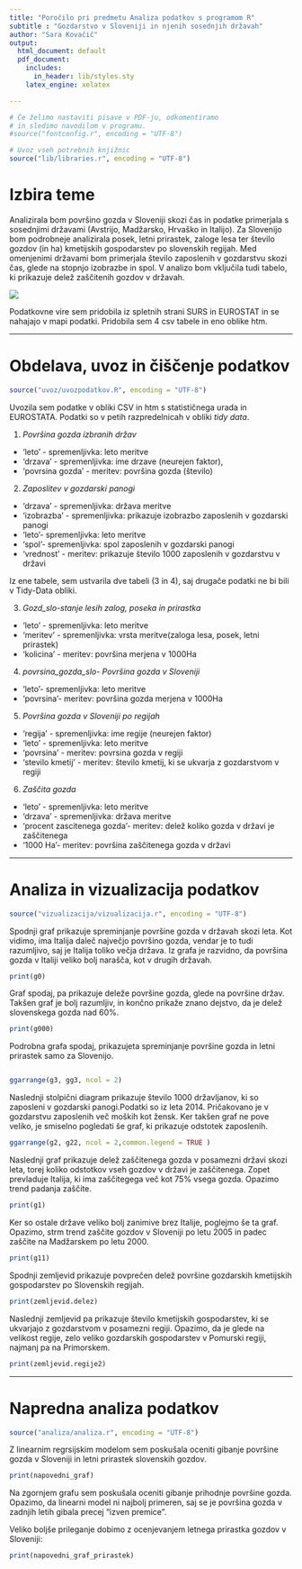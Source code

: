 ```yaml
---
title: "Poročilo pri predmetu Analiza podatkov s programom R"
subtitle : "Gozdarstvo v Sloveniji in njenih sosednjih državah"
author: "Sara Kovačič"
output:
  html_document: default
  pdf_document:
    includes:
      in_header: lib/styles.sty
    latex_engine: xelatex

---
```


```r
# Če želimo nastaviti pisave v PDF-ju, odkomentiramo
# in sledimo navodilom v programu.
#source("fontconfig.r", encoding = "UTF-8")

# Uvoz vseh potrebnih knjižnic
source("lib/libraries.r", encoding = "UTF-8")
```

# Izbira teme

Analizirala bom površino gozda v Sloveniji skozi čas in podatke primerjala s sosednjimi državami (Avstrijo, Madžarsko, Hrvaško in Italijo). Za Slovenijo bom podrobneje analizirala posek, letni prirastek, zaloge lesa ter število gozdov (in ha) kmetijskih gospodarstev po slovenskih regijah. Med omenjenimi državami bom primerjala število zaposlenih v gozdarstvu skozi čas, glede na stopnjo izobrazbe in spol. V analizo bom vključila tudi tabelo, ki prikazuje delež zaščitenih gozdov v državah. 

![](https://daily.jstor.org/wp-content/uploads/2016/10/Moving_Forest_1050_700.jpg)

Podatkovne vire sem pridobila iz spletnih strani SURS in EUROSTAT in se nahajajo v mapi podatki. Pridobila sem 4 csv tabele in eno oblike htm. 

***

# Obdelava, uvoz in čiščenje podatkov

```r
source("uvoz/uvozpodatkov.R", encoding = "UTF-8")
```

Uvozila sem podatke v obliki CSV in htm s statističnega urada in EUROSTATA. Podatki so v petih razpredelnicah v obliki *tidy data*.

1. *Površina gozda izbranih držav*
  - 'leto' - spremenljivka: leto meritve
  - 'drzava' - spremenljivka: ime drzave (neurejen faktor),
  - 'povrsina gozda' - meritev: površina gozda (število)
  
2. *Zaposlitev v gozdarski panogi*
  - 'drzava' - spremenljivka: država meritve
  - 'izobrazba' - spremenljivka: prikazuje izobrazbo zaposlenih v gozdarski panogi
  - 'leto'- spremenljivka: leto meritve
  - 'spol'- spremenljivka: spol zaposlenih v gozdarski panogi
  - 'vrednost' - meritev: prikazuje število 1000 zaposlenih v gozdarstvu v državi


  Iz ene tabele, sem ustvarila dve tabeli (3 in 4), saj drugače podatki ne bi bili v Tidy-Data obliki.
  
3. *Gozd_slo-stanje lesih zalog, poseka in prirastka*
  - 'leto' - spremenljivka: leto meritve
  - 'meritev' - spremenljivka: vrsta meritve(zaloga lesa, posek, letni prirastek) 
  - 'kolicina' - meritev: površina merjena v 1000Ha
      
4. *povrsina_gozda_slo- Površina gozda v Sloveniji*
  - 'leto'- spremenljivka: leto meritve
  - 'povrsina'- meritev: površina gozda merjena v 1000Ha

5. *Površina gozda v Sloveniji po regijah*
  - 'regija' - spremenljivka: ime regije (neurejen faktor)
  - 'leto' - spremenljivka: leto meritve
  - 'povrsina' - meritev: povrsina gozda v regiji
  - 'stevilo kmetij' - meritev: število kmetij, ki se ukvarja z gozdarstvom v regiji

6. *Zaščita gozda*
  - 'leto' - spremenljivka: leto meritve
  - 'drzava' - spremenljivka: država meritve
  - 'procent zascitenega gozda'- meritev: delež koliko gozda v državi je zaščitenega
  - '1000 Ha'- meritev: površina zaščitenega gozda v državi
  
***

# Analiza in vizualizacija podatkov

```r
source("vizualizacija/vizualizacija.r", encoding = "UTF-8")
```

Spodnji graf prikazuje spreminjanje površine gozda v državah skozi leta. Kot vidimo, ima Italija daleč največjo površino gozda, vendar je to tudi razumljivo, saj je Italija toliko večja država. Iz grafa je razvidno, da površina gozda v Italiji veliko bolj narašča, kot v drugih državah.

```r
print(g0)
```
Graf spodaj, pa prikazuje deleže površine gozda, glede na površine držav. Takšen graf je bolj razumljiv, in končno prikaže znano dejstvo, da je delež slovenskega gozda nad 60%. 

```r
print(g000)
```


Podrobna grafa spodaj, prikazujeta spreminjanje površine gozda in letni prirastek samo za Slovenijo.

```r
```
```r
ggarrange(g3, gg3, ncol = 2)
```


Naslednji stolpični diagram prikazuje število 1000 državljanov, ki so zaposleni v gozdarski panogi.Podatki so iz leta 2014.
Pričakovano je v gozdarstvu zaposlenih več moških kot žensk.
Ker takšen graf ne pove veliko, je smiselno pogledati še graf, ki prikazuje odstotek zaposlenih.
```r
ggarrange(g2, g22, ncol = 2,common.legend = TRUE )
```

 


Naslednji graf prikazuje delež zaščitenega gozda v posamezni državi skozi leta, torej koliko odstotkov vseh gozdov v državi je zaščitenega. Zopet prevladuje Italija, ki ima zaščitegega več kot 75% vsega gozda. Opazimo trend padanja zaščite. 
```r
print(g1)
```
Ker so ostale države veliko bolj zanimive brez Italije, poglejmo še ta graf. Opazimo, strm trend zaščite gozdov v Sloveniji po letu 2005 in padec zaščite na Madžarskem po letu 2000. 

```r
print(g11)
```

Spodnji zemljevid prikazuje povprečen delež površine gozdarskih kmetijskih gospodarstev po Slovenskih regijah.

```r
print(zemljevid.delez) 
```
Naslednji zemljevid pa prikazuje število kmetijskih gospodarstev, ki se ukvarjajo z gozdarstvom v posamezni regiji. Opazimo, da je glede na velikost regije, zelo veliko gozdarskih gospodarstev v Pomurski regiji, najmanj pa na Primorskem. 

```r
print(zemljevid.regije2)
```
***

# Napredna analiza podatkov

```r
source("analiza/analiza.r", encoding = "UTF-8")
```

Z linearnim regrsijskim modelom sem poskušala oceniti gibanje površine gozda v Sloveniji in letni prirastek slovenskih gozdov. 

```r
print(napovedni_graf)
```

Na zgornjem grafu sem poskušala oceniti gibanje prihodnje površine gozda. Opazimo, da linearni model ni najbolj primeren, saj se je površina gozda v zadnjih letih gibala precej "izven premice".

Veliko boljše prileganje dobimo z ocenjevanjem letnega prirastka gozdov v Sloveniji:

```r
print(napovedni_graf_prirastek)
```

